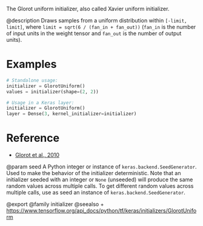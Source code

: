 The Glorot uniform initializer, also called Xavier uniform initializer.

@description
Draws samples from a uniform distribution within `[-limit, limit]`, where
`limit = sqrt(6 / (fan_in + fan_out))` (`fan_in` is the number of input
units in the weight tensor and `fan_out` is the number of output units).

# Examples
```python
# Standalone usage:
initializer = GlorotUniform()
values = initializer(shape=(2, 2))
```

```python
# Usage in a Keras layer:
initializer = GlorotUniform()
layer = Dense(3, kernel_initializer=initializer)
```

# Reference
- [Glorot et al., 2010](http://proceedings.mlr.press/v9/glorot10a.html)

@param seed A Python integer or instance of
`keras.backend.SeedGenerator`.
Used to make the behavior of the initializer
deterministic. Note that an initializer seeded with an integer
or `None` (unseeded) will produce the same random values
across multiple calls. To get different random values
across multiple calls, use as seed an instance
of `keras.backend.SeedGenerator`.

@export
@family initializer
@seealso
+ <https://www.tensorflow.org/api_docs/python/tf/keras/initializers/GlorotUniform>
